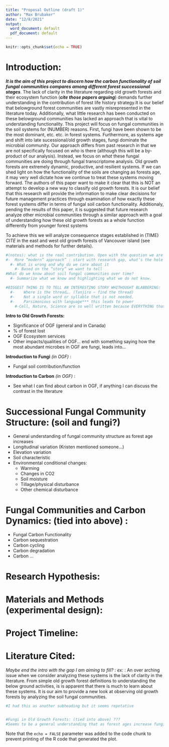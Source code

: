 ```yaml
---
title: "Proposal Outline (draft 1)"
author: "Max Brubaker"
date: "12/8/2021"
output:
  word_document: default
  pdf_document: default
---
```


```r
knitr::opts_chunk$set(echo = TRUE)
```

# Introduction:

__*It is the aim of this project to discern how the carbon functionality of soil fungal communities compares among different forest successional stages*__. The lack of clarity in the literature regarding old growth forests and their ecosystem function (__*cite those papers arguing*__) demands further understanding in the contribution of forest life history strategy.It is our belief that belowground forest communities are vastly misrepresented in the literature today. Additionally, what little research has been conducted on these belowground communities has lacked an approach that is vital to understanding functionality. This project will focus on fungal communities in the soil systems for (NUMBER) reasons. First, fungi have been shown to be the most dominant, etc. etc. in forest systems. Furthermore, as systems age and shift into late sucessional/old growth stages, fungi dominate the microbial community. Our approach differs from past research in that we are not specifically focused on *who* is there (although this will be a by-product of our analysis). Instead, we focus on *what* these fungal communities are doing through fungal transcriptome analysis. Old growth forests are extremely dynamic, productive, and resilient systems. If we can shed light on how the functionality of the soils are changing as forests age, it may very well dictate how we continue to treat these systems moving forward. The authors of this paper want to make it clear that this is NOT an attempt to develop a new way to classify old growth forests. It is our belief that this research will provide the information to make clear decisions for future management practices through examination of how exactly these forest systems differ in terms of fungal soil carbon functionality. Additionaly, pending the results of this paper, it is suggested that future research analyze other microbial communities through a similar approach with a goal of understanding how these old growth forests as a whole function differently from younger forest systems


To achieve this we will analyze consequence stages established in (TIME) *CITE* in the east and west old growth forests of Vancouver island (see materials and methods for further details).  


```r
#(notes): what is the real contribution. Open with the question we are asking. 
#-	More “modern” approach” : start with research gap, what’s the hole and why does it matter/why do we need to know it. 
  #- What is wrong and why do we care about it
	#- Based on the “story” we want to tell
#What do we know about soil fungal communities over time?
  #- Summarize what we know and highlighting what we do not know. 

#BIGGEST THING IS TO TELL AN INTERESTING STORY WHITHOUGHT BLABBERING:
  #-	Where is the thread…. (Tanjiro ~ find the thread)
  #-	Not a single word or syllable that is not needed. 
  #-	Parsimonious with language*** this leads to power
    #-Cell, Nature, Science are so well written because EVERYTHING that is not needed is taken out. 

```














__Intro to Old Growth Forests:__

- Significance of OGF (general and in Canada) 
- % of forest lost
- OGF Ecosystem services
- Other impacts/qualities of OGF... end with something saying how the most abundant microbes in OGF are fungi, leads into...

__Introduction to Fungi__  *(in OGF)* :

- Fungal soil contribution/function

__Introduction to Carbon__ *(in OGF)* :

- See what I can find about carbon in OGF, if anything I can discuss the contrast in the literature
 

# Successional Fungal Community Structure: (soil and fungi?)
- General understanding of fungal community structure as forest age increases
- Longitudinal variation (Kristen mentioned someone...)
- Elevation variation 
- Soil characteristic 
- Environmental conditional changes:
  - Warming
  - Changes in CO2
  - Soil moisture
  - Tillage/physical disturbance 
  - Other chemical disturbance




# Fungal Communities and Carbon Dynamics: (tied into above) :
- Fungal Carbon Functionality
- Carbon sequestration
- Carbon cycling
- Carbon degradation
- Carbon …


# Research Hypothesis:



# Materials and Methods (experimental design):



# Project Timeline:



# Literature Cited:


*Maybe end the intro with the gap I am aiming to fill?* : *ex:* : An over arching issue when we consider analyzing these systems is the lack of clarity in the literature. From simple old growth forest definitions to understanding the below ground activities, is is apparent that there is much to learn about these systems. It is our aim to provide a new look at observing old growth forests by analyzing the soil fungal communities. 


```r
#I had this as another subheading but it seems repetative


#Fungi in Old Growth Forests: (tied into above) ???
#Seems to be a general understanding that as forest ages increase fungi become more dominant
```







Note that the `echo = FALSE` parameter was added to the code chunk to prevent printing of the R code that generated the plot.
